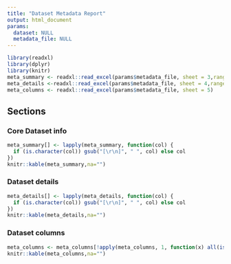 ```yaml
---
title: "Dataset Metadata Report"
output: html_document
params:
  dataset: NULL
  metadata_file: NULL
---
```


```r
library(readxl)
library(dplyr)
library(knitr)
meta_summary <- readxl::read_excel(params$metadata_file, sheet = 3,range = "A1:B10")
meta_details <-readxl::read_excel(params$metadata_file, sheet = 4,range = "A1:B6")
meta_columns <- readxl::read_excel(params$metadata_file, sheet = 5)

```

## Sections {.tabset}

### Core Dataset info
```r
meta_summary[] <- lapply(meta_summary, function(col) {
  if (is.character(col)) gsub("[\r\n]", " ", col) else col
})
knitr::kable(meta_summary,na="")
```

### Dataset details
```r
meta_details[] <- lapply(meta_details, function(col) {
  if (is.character(col)) gsub("[\r\n]", " ", col) else col
})
knitr::kable(meta_details,na="")
```

### Dataset columns
```r
meta_columns <- meta_columns[!apply(meta_columns, 1, function(x) all(is.na(x))), ]
knitr::kable(meta_columns,na="")
```

